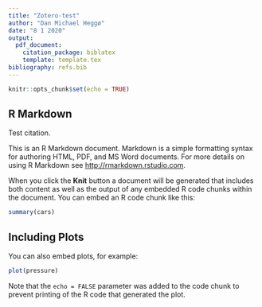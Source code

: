 ---
title: "Zotero-test"
author: "Dan Michael Heggø"
date: "8 1 2020"
output:
  pdf_document:
    citation_package: biblatex
    template: template.tex
bibliography: refs.bib
---

```{r setup, include=FALSE}
knitr::opts_chunk$set(echo = TRUE)
```

## R Markdown

Test citation.\cite{abbottObservationGravitationalWaves2016}

\printbibliography

This is an R Markdown document. Markdown is a simple formatting syntax for authoring HTML, PDF, and MS Word documents. For more details on using R Markdown see <http://rmarkdown.rstudio.com>.

When you click the **Knit** button a document will be generated that includes both content as well as the output of any embedded R code chunks within the document. You can embed an R code chunk like this:

```{r cars}
summary(cars)
```

## Including Plots

You can also embed plots, for example:

```{r pressure, echo=FALSE}
plot(pressure)
```

Note that the `echo = FALSE` parameter was added to the code chunk to prevent printing of the R code that generated the plot.
